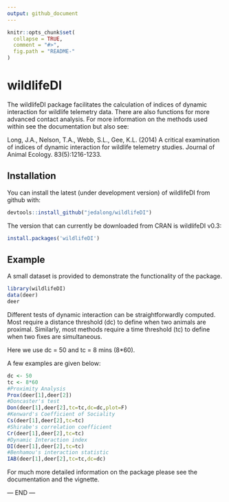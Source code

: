 ```yaml
---
output: github_document
---
```


<!-- README.md is generated from README.Rmd. Please edit that file -->

```r
knitr::opts_chunk$set(
  collapse = TRUE,
  comment = "#>",
  fig.path = "README-"
)
```

# wildlifeDI

The wildlifeDI package facilitates the calculation of indices of dynamic interaction for wildlife telemetry data. There are also functions for more advanced contact analysis. For more information on the methods used within see the documentation but also see:

Long, J.A., Nelson, T.A., Webb, S.L., Gee, K.L. (2014) A critical examination of indices of dynamic interaction for wildlife telemetry studies. Journal of Animal Ecology. 83(5):1216-1233.

## Installation

You can install the latest (under development version) of wildlifeDI from github with:

```r
devtools::install_github("jedalong/wildlifeDI")
```

The version that can currently be downloaded from CRAN is wildlifeDI v0.3: 

```r
install.packages('wildlifeDI')
```

## Example

A small dataset is provided to demonstrate the functionality of the package.

```r
library(wildlifeDI)
data(deer)
deer
```

Different tests of dynamic interaction can be straightforwardly computed. Most require a distance threshold (dc) to define when two animals are proximal. Similarly, most methods require a time threshold (tc) to define when two fixes are simultaneous. 

Here we use dc = 50 and tc = 8 mins (8*60).

A few examples are given below:

```r
dc <- 50
tc <- 8*60
#Proximity Analysis
Prox(deer[1],deer[2])
#Doncaster's test
Don(deer[1],deer[2],tc=tc,dc=dc,plot=F)
#Kenward's Coefficient of Sociality
Cs(deer[1],deer[2],tc=tc)
#Shirabe's correlation coefficient
Cr(deer[1],deer[2],tc=tc)
#Dynamic Interaction index
DI(deer[1],deer[2],tc=tc)
#Benhamou's interaction statistic
IAB(deer[1],deer[2],tc=tc,dc=dc)
```

For much more detailed information on the package please see the documentation and the vignette.

--- END --- 